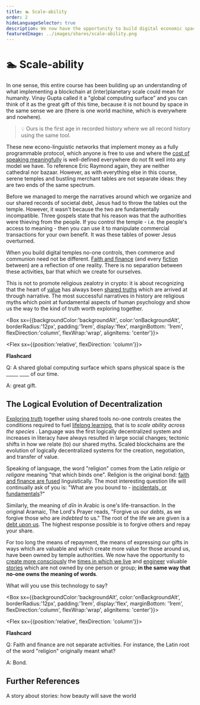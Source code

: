 ```yaml
---
title: 🏊 Scale-ability
order: 2
hideLanguageSelector: true
description: We now have the opportunity to build digital economic spaces which are not owned by anyone; in the same way that no-one owns the meaning of words. What will you use this technology to say?
featuredImage: ../images/shares/scale-ability.png
---
```


# 🏊 Scale-ability

In one sense, this entire course has been building up an understanding of what implementing a 
blockchain at (inter)planetary scale could mean for humanity. Vinay Gupta called it a "global 
computing surface" and you can think of it as the great gift of this time, because it is not 
bound by space in the same sense we are (there is one world machine, which is everywhere and nowhere).

> 💡 Ours is the first age in recorded history where we all record history using the same tool.

These new econo-linguistic networks that implement money as a fully programmable protocol, 
which anyone is free to use and where the [cost of speaking meaningfully](/learn/module-2/money-speech/#magic-internet-meaning) 
is well-defined everywhere do not fit well into any model we have. To reference Eric Raymond 
again, they are neither cathedral nor bazaar. However, as with everything else in this course, 
serene temples and bustling merchant tables are not separate ideas: they are two ends of the 
same spectrum. 

Before we managed to merge the narratives around which we organize and our shared records of 
societal debt, Jesus had to throw the tables out the temple. However, it wasn't because the 
two are fundamentally incompatible. Three gospels state that his reason was that the 
authorities were thieving from the people. If you control the temple - i.e. the people's 
access to meaning - then you can use it to manipulate commercial transactions for your own 
benefit. It was these tables of power Jesus overturned.

When you build digital temples no-one controls, then commerce and communion need not be 
different. [Faith and finance](/learn/module-1/playdough-protocols/#faith-and-finance) (and 
every [fiction](/learn/module-1/value/#consensus) between) are a reflection of one reality. 
There is no separation between these activities, bar that which we create for ourselves.

This is not to promote religious zealotry in crypto: it is about recognizing that the heart 
of [value](/learn/module-1/value/) has always been [shared truths](/learn/module-0/trust/) 
which are arrived at through narrative. The most successful narratives in history are religious 
myths which point at fundamental aspects of human psychology and show us the way to the kind of 
truth worth exploring together. 

<Box sx={{backgroundColor:'backgroundAlt', color:'onBackgroundAlt', borderRadius:'12px', padding:'1rem', display:'flex', marginBottom: '1rem', flexDirection:'column', flexWrap:'wrap', alignItems: 'center'}}>

<Chocolate>

<Flex sx={{position:'relative', flexDirection: 'column'}}>

**Flashcard**

Q: A shared global computing surface which spans physical space is the \_\_\_\_\_ \_\_\_\_ of our time.

A: great gift.

</Flex>

</Chocolate>

</Box>

## The Logical Evolution of Decentralization

[Exploring truth](/learn/module-5/reveal-theuniverse/#the-value-of-truth) together using shared 
tools no-one controls creates the conditions required to fuel [lifelong learning](/learn/module-6/learn), 
that is to *scale ability across the species*
. <Link to="https://medium.com/@VitalikButerin/the-meaning-of-decentralization-a0c92b76a274" >Language was the first logically decentralized system</Link> 
and increases in literacy have always resulted in large social changes; tectonic shifts in how 
we relate (to) our shared myths. Scaled blockchains are the evolution of logically 
decentralized systems for the creation, negotiation, and transfer of value.

Speaking of language, the word "religion" comes from the Latin *religio* or *religare* meaning 
"that which binds one". Religion is the original bond: [faith and finance are fused](/learn/module-2/debt/#debt-and-morality) 
linguistically. The most interesting question life will continually ask of you is: "What are 
you bound to - [incidentals, or fundamentals](/learn/module-0/conversation/#brief)?"

Similarly, the meaning of *<Link to="https://en.wikipedia.org/wiki/Din_(Arabic)" >dīn</Link>* 
in Arabic is one's life-transaction. In the 
original <Link to="https://www.youtube.com/watch?v=-an6hvx6o-c&list=PL5ClmaG2tnPNgqWDBGCWAQxD0sYpbfPRK&index=30" >Aramaic</Link>, 
The Lord's Prayer reads, "Forgive us our *debts*, as we forgive those who are *indebted* to us." 
The root of the life we are given is a [debt upon us](/learn/module-2/debt/#debt-and-morality). 
The highest response possible is to forgive others and repay your share.

For too long the means of repayment, the means of expressing our gifts in ways which are 
valuable and which create more value for those around us, have been owned by temple authorities. 
We now have the opportunity to [create more consciously](/learn/module-4/the-garden/#no-more-guards) the [times in which we live](/learn/module-3/time/#questions) and [engineer](/learn/module-2/engineering/#new-conversations) valuable [stories](/learn/module-5/listening-stories/#linked-together) which are not owned by one person or group; **in the same way that no-one owns the meaning of words**. 

What will you use this technology to say?

<Box sx={{backgroundColor:'backgroundAlt', color:'onBackgroundAlt', borderRadius:'12px', padding:'1rem', display:'flex', marginBottom: '1rem', flexDirection:'column', flexWrap:'wrap', alignItems: 'center'}}>

<Chocolate>

<Flex sx={{position:'relative', flexDirection: 'column'}}>

**Flashcard**

Q: Faith and finance are not separate activities. For instance, the Latin root of the word "religion" originally meant what?

A: Bond.

</Flex>

</Chocolate>

</Box>

## Further References

<List>

<Link to="https://www.youtube.com/watch?v=LwLP62fL83k&list=PL5ClmaG2tnPNgqWDBGCWAQxD0sYpbfPRK&index=33">

A story about stories: how beauty will save the world

</Link>

</List>